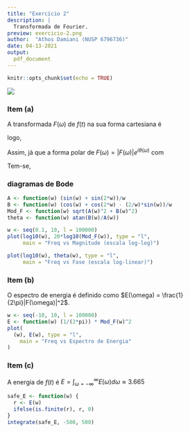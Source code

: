 ```yaml
---
title: "Exercício 2"
description: |
  Transformada de Fourier.
preview: exercicio-2.png
author:  "Athos Damiani (NUSP 6796736)"
date: 04-13-2021
output:
  pdf_document
---
```


```r
knitr::opts_chunk$set(echo = TRUE)
```

![](exercicio-2.png)

### Item (a)

A transformada $F(\omega)$ de $f(t)$ na sua forma cartesiana é

```{=tex}
\begin{eqnarray}
F(\omega) & = & \int_{-1}^1 (1+t)e^{-i\omega t} + \int_1^21e^{-i\omega t} = \\
  & = & \frac{\sin(\omega) + \sin(2\omega)}{\omega} + i\frac{\cos(\omega) + \cos(2\omega) - \frac{2}{\omega}\sin(\omega)}{\omega}\\
\end{eqnarray}
```
logo,

```{=tex}
\begin{eqnarray}
A(\omega) & = & \frac{\sin(\omega) + \sin(2\omega)}{\omega}\\
B(\omega) & = & \frac{\cos(\omega) + \cos(2\omega) - \frac{2}{\omega}\sin(\omega)}{\omega}\\
\end{eqnarray}
```
Assim, já que a forma polar de $F(\omega) = |F(\omega)|e^{i\theta(\omega)}$ com

```{=tex}
\begin{eqnarray}
|F(\omega)| &=& \sqrt{A(\omega)^2 + B(\omega)^2} \\
\theta(\omega) &=& \tan^{-1}\bigg(\frac{B(\omega)}{A(\omega)}\bigg)\\
\end{eqnarray}
```
Tem-se,

```{=tex}
\begin{eqnarray}
|F(\omega)| & = & \frac{\sqrt{2\big[1 - \cos(2\omega)+ \omega[\sin(\omega) - \sin(2\omega) - \sin(3\omega)] + \omega^2[1 + \cos(\omega)]\big]}}{w^2}\\
\theta(\omega) & = & \tan^{-1}\bigg(\frac{\cos(\omega) + \cos(2\omega) - \frac{2}{\omega}\sin(\omega)}{\sin(\omega) + \sin(2\omega)}\bigg)\\
\end{eqnarray}
```

### diagramas de Bode

```r
A <- function(w) (sin(w) + sin(2*w))/w
B <- function(w) (cos(w) + cos(2*w) - (2/w)*sin(w))/w
Mod_F <- function(w) sqrt(A(w)^2 + B(w)^2)
theta <- function(w) atan(B(w)/A(w))
```

```r
w <- seq(0.1, 10, l = 100000)
plot(log10(w), 20*log10(Mod_F(w)), type = "l", 
     main = "Freq vs Magnitude (escala log-log)")
```


```r
plot(log10(w), theta(w), type = "l", 
     main = "Freq vs Fase (escala log-linear)")
```

### Item (b)

O espectro de energia é definido como $E(\omega) = \frac{1}{2\pi}|F(\omega)|^2$.

```r
w <- seq(-10, 10, l = 100000)
E <- function(w) (1/(2*pi)) * Mod_F(w)^2
plot(
  (w), E(w), type = "l", 
    main = "Freq vs Espectro de Energia"
)
```

### Item (c)

A energia de $f(t)$ é $E = \int_{\omega = -\infty}^{\infty}E(\omega)d\omega \approx 3.665$

```r
safe_E <- function(w) {
  r <- E(w)
  ifelse(is.finite(r), r, 0)
}
integrate(safe_E, -500, 500)
```
